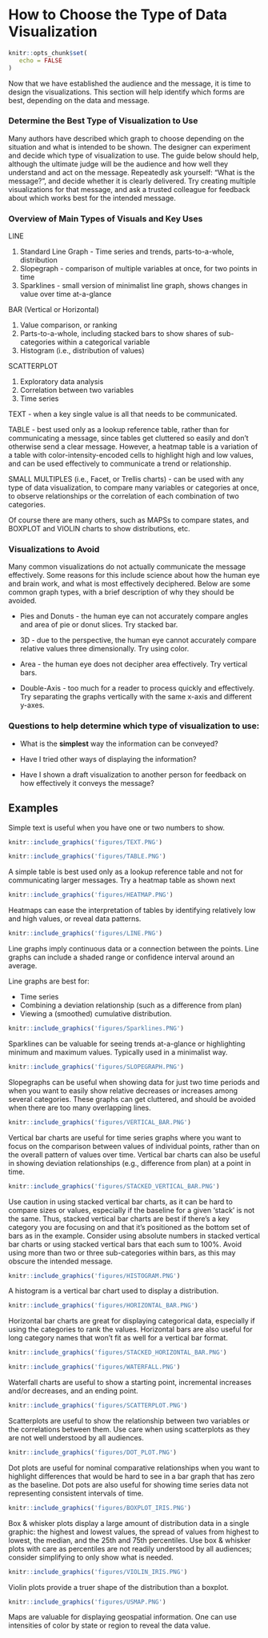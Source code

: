 # How to Choose the Type of Data Visualization

```r
knitr::opts_chunk$set(
   echo = FALSE
)
```

Now that we have established the audience and the message, it is time to design the visualizations. This section will help identify which forms are best, depending on the data and message. 

### Determine the Best Type of Visualization to Use

Many authors have described which graph to choose depending on the situation and what is intended to be shown. The designer can experiment and decide which type of visualization to use. The guide below should help, although the ultimate judge will be the audience and how well they understand and act on the message. Repeatedly ask yourself: "What is the message?", and decide whether it is clearly delivered. Try creating multiple visualizations for that message, and ask a trusted colleague for feedback about which works best for the intended message.

### Overview of Main Types of Visuals and Key Uses

LINE

1. Standard Line Graph - Time series and trends, parts-to-a-whole, distribution 
2. Slopegraph - comparison of multiple variables at once, for two points in time 
3. Sparklines - small version of minimalist line graph, shows changes in value over time at-a-glance

BAR (Vertical or Horizontal)

1. Value comparison, or ranking
2. Parts-to-a-whole, including stacked bars to show shares of sub-categories within a categorical variable
3. Histogram (i.e., distribution of values)
   
SCATTERPLOT

1. Exploratory data analysis
2. Correlation between two variables
3. Time series
      
TEXT - when a key single value is all that needs to be communicated. 

TABLE - best used only as a lookup reference table, rather than for communicating a message, since tables get cluttered so easily and don't otherwise send a clear message. However, a heatmap table is a variation of a table with color-intensity-encoded cells to highlight high and low values, and can be used effectively to communicate a trend or relationship.

SMALL MULTIPLES (i.e., Facet, or Trellis charts) - can be used with any type of data visualization, to compare many variables or categories at once, to observe relationships or the correlation of each combination of two categories.

Of course there are many others, such as MAPSs to compare states, and BOXPLOT and VIOLIN charts to show distributions, etc.

### Visualizations to Avoid

Many common visualizations do not actually communicate the message effectively. Some reasons for this include science about how the human eye and brain work, and what is most effectively deciphered. Below are some common graph types, with a brief description of why they should be avoided.

* Pies and Donuts - the human eye can not accurately compare angles and area of pie or donut slices. Try stacked bar.

* 3D - due to the perspective, the human eye cannot accurately compare relative values three dimensionally. Try using color.

* Area - the human eye does not decipher area effectively. Try vertical bars.

* Double-Axis - too much for a reader to process quickly and effectively. Try separating the graphs vertically with the same x-axis and different y-axes.

     
### Questions to help determine which type of visualization to use:

*	What is the **simplest** way the information can be conveyed?

*	Have I tried other ways of displaying the information?

*	Have I shown a draft visualization to another person for feedback on how effectively it conveys the message?

## Examples

<!--
![Text] 
 [Text] 
-->

Simple text is useful when you have one or two numbers to show.

```r
knitr::include_graphics('figures/TEXT.PNG')
```

```r
knitr::include_graphics('figures/TABLE.PNG')
```

A simple table is best used only as a lookup reference table and not for communicating larger messages. Try a heatmap table as shown next

```r
knitr::include_graphics('figures/HEATMAP.PNG')
```

Heatmaps can ease the interpretation of tables by identifying relatively low and high values, or reveal data patterns.

```r
knitr::include_graphics('figures/LINE.PNG')
```

Line graphs imply continuous data or a connection between the points. Line graphs can include a shaded range or confidence interval around an average.

Line graphs are best for:

* Time series
* Combining a deviation relationship (such as a difference from plan)
* Viewing a (smoothed) cumulative distribution.

```r
knitr::include_graphics('figures/Sparklines.PNG')
```

Sparklines can be valuable for seeing trends at-a-glance or highlighting minimum and maximum values. Typically used in a minimalist way.

```r
knitr::include_graphics('figures/SLOPEGRAPH.PNG')
```
              
Slopegraphs can be useful when showing data for just two time periods and when you want to easily show relative decreases or increases among several categories. These graphs can get cluttered, and should be avoided when there are too many overlapping lines.

```r
knitr::include_graphics('figures/VERTICAL_BAR.PNG')
```

Vertical bar charts are useful for time series graphs where you want to focus on the comparison between values of individual points, rather than on the overall pattern of values over time. Vertical bar charts can also be useful in showing deviation relationships (e.g., difference from plan) at a point in time. 

```r
knitr::include_graphics('figures/STACKED_VERTICAL_BAR.PNG')
```

Use caution in using stacked vertical bar charts, as it can be hard to compare sizes or values, especially if the baseline for a given 'stack' is not the same. Thus, stacked vertical bar charts are best if there’s a key category you are focusing on and that it’s positioned as the bottom set of bars as in the example. Consider using absolute numbers in stacked vertical bar charts or using stacked vertical bars that each sum to 100%.
Avoid using more than two or three sub-categories within bars, as this may obscure the intended message. 

```r
knitr::include_graphics('figures/HISTOGRAM.PNG')
```

A histogram is a vertical bar chart used to display a distribution.

```r
knitr::include_graphics('figures/HORIZONTAL_BAR.PNG')
```

Horizontal bar charts are great for displaying categorical data, especially if using the categories to rank the values. Horizontal bars are also useful for long category names that won't fit as well for a vertical bar format.

```r
knitr::include_graphics('figures/STACKED_HORIZONTAL_BAR.PNG')
```

```r
knitr::include_graphics('figures/WATERFALL.PNG')
```

Waterfall charts are useful to show a starting point, incremental increases and/or decreases, and an ending point.  

```r
knitr::include_graphics('figures/SCATTERPLOT.PNG')
```

Scatterplots are useful to show the relationship between two variables or the correlations between them. Use care when using scatterplots as they are not well understood by all audiences. 

```r
knitr::include_graphics('figures/DOT_PLOT.PNG')
```

Dot plots are useful for nominal comparative relationships when you want to highlight differences that would be hard to see in a bar graph that has zero as the baseline. Dot pots are also useful for showing time series data not representing consistent intervals of time.

```r
knitr::include_graphics('figures/BOXPLOT_IRIS.PNG')
```

Box & whisker plots display a large amount of distribution data in a single graphic: the highest and lowest values, the spread of values from highest to lowest, the median, and the 25th and 75th percentiles. Use box & whisker plots with care as percentiles are not readily understood by all audiences; consider simplifying to only show what is needed.

```r
knitr::include_graphics('figures/VIOLIN_IRIS.PNG')
```

Violin plots provide a truer shape of the distribution than a boxplot.

```r
knitr::include_graphics('figures/USMAP.PNG')
```

Maps are valuable for displaying geospatial information. One can use intensities of color by state or region to reveal the data value.
